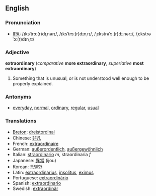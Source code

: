 ==English==

===Pronunciation===
*[[w:IPA|IPA]]: /ɪksˈtrɔː(r)dɪˌnərɪ/, /ɪksˈtrɔː(r)dɪnˌrɪ/, /ˌɛkstrəˈɔː(r)dɪˌnərɪ/, /ˌɛkstrəˈɔː(r)dɪnˌrɪ/

===Adjective===
'''extraordinary''' (''comparative'' '''more extraordinary''', ''superlative'' '''most extraordinary''')
#Something that is unusual, or is not understood well enough to be properly explained.

===Antonyms===
*[[everyday]], [[normal]], [[ordinary]], [[regular]], [[usual]]

===Translations===
*[[Breton]]: [[dreistordinal]]
*Chinese: [[非凡]]
*French: [[extraordinaire]]
*German: [[außerordentlich]], [[außergewöhnlich]]
*Italian: [[straordinario]] ''m'', straordinaria ''f''
*Japanese: [[異常]] (ijou)
*Korean: [[특별한]]
*Latin: [[extraordinarius]], [[insolitus]], [[eximus]]
*Portuguese: [[extraordinário]]
*Spanish: [[extraordinario]]
*Swedish: [[extraordinär]]